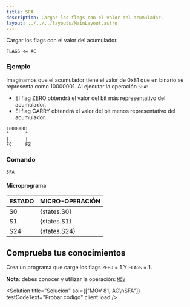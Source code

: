 ```yaml
---
title: SFA
description: Cargar los flags con el valor del acumulador.
layout: ../../../layouts/MainLayout.astro
---
```



Cargar los flags con el valor del acumulador.

```
FLAGS <= AC
```

### Ejemplo

Imaginamos que el acumulador tiene el valor de 0x81 que en binario se representa como 10000001.
Al ejecutar la operación `SFA`: 
* El flag ZERO obtendrá el valor del bit más representativo del acumulador.
* El flag CARRY obtendrá el valor del bit menos representativo del acumulador.

```
10000001
^      ^
|      |
FC     FZ
```


### Comando

```
SFA
```

#### Microprograma
| ESTADO | MICRO-OPERACIÓN |
|:-------|:----------|
| S0 | {states.S0} |
| S1 | {states.S1} |
| S24 | {states.S24} |

## Comprueba tus conocimientos

Crea un programa que carge los flags `ZERO` = 1 Y `FLAGS` = 1.

**Nota**: debes conocer y utilizar la operación: [`MOV`](/es/operations/MOV)

<Solution title="Solución" sol={["MOV 81, AC\nSFA"]} testCodeText="Probar código" client:load />